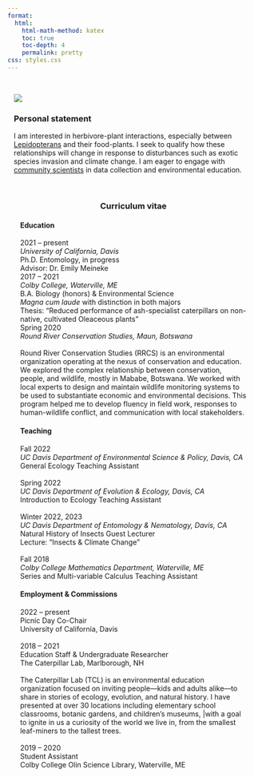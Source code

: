 ```yaml
---
format:
  html:
    html-math-method: katex
    toc: true
    toc-depth: 4
    permalink: pretty
css: styles.css
---
```


\

::: {style="width: 95%; margin: auto; font-weight: normal; text-align: left"}
```{=html}
  <body>
    <div class="container">
      <div class="image">
        <img src="images/grace.png">
      </div>
      <div class="text">
      <h3><strong>Personal statement</strong></h2>
        <p>I am interested in herbivore-plant interactions, especially between <a href = https://en.wikipedia.org/wiki/Lepidoptera>Lepidopterans</a> and their food-plants. I seek to qualify how these relationships will change in response to disturbances such as exotic species invasion and climate change. I am eager to engage with <a href = https://www.calacademy.org/community-science>community scientists</a> in data collection and environmental education.</p>
      </div>
    </div>
  </body>
```
:::

\

::: {style="width: 90%; margin: auto; font-weight: normal; text-align: center"}
### **Curriculum vitae**
:::

::: {style="width: 90%; margin: auto; font-weight: normal; text-align: left"}
#### **Education**
:::

::: {style="width: 90%; margin: auto; font-weight: normal; text-align: left"}
| 2021 -- present
| *University of California, Davis*
| Ph.D. Entomology, in progress
| Advisor: Dr. Emily Meineke

| 2017 -- 2021
| *Colby College, Waterville, ME*
| B.A. Biology (honors) & Environmental Science
| *Magna cum laude* with distinction in both majors
| Thesis: "Reduced performance of ash-specialist caterpillars on non-native, cultivated Oleaceous plants"

| Spring 2020
| *Round River Conservation Studies, Maun, Botswana*
| 
| Round River Conservation Studies (RRCS) is an environmental organization operating at the nexus of conservation and education. We explored the complex relationship between conservation, people, and wildlife, mostly in Mababe, Botswana. We worked with local experts to design and maintain wildlife monitoring systems to be used to substantiate economic and environmental decisions. This program helped me to develop fluency in field work, responses to human-wildlife conflict, and communication with local stakeholders.
:::

::: {style="width: 90%; margin: auto; font-weight: normal; text-align: left"}
#### **Teaching**
:::

::: {style="width: 90%; margin: auto; font-weight: normal; text-align: left"}
| Fall 2022
| *UC Davis Department of Environmental Science & Policy, Davis, CA*
| General Ecology Teaching Assistant
| 
| Spring 2022
| *UC Davis Department of Evolution & Ecology, Davis, CA*
| Introduction to Ecology Teaching Assistant
| 
| Winter 2022, 2023
| *UC Davis Department of Entomology & Nematology, Davis, CA*
| Natural History of Insects Guest Lecturer
| Lecture: "Insects & Climate Change"
| 
| Fall 2018
| *Colby College Mathematics Department, Waterville, ME*
| Series and Multi-variable Calculus Teaching Assistant
:::

::: {style="width: 90%; margin: auto; font-weight: normal; text-align: left"}
#### **Employment & Commissions**
:::

::: {style="width: 90%; margin: auto; font-weight: normal; text-align: left"}
| 2022 – present	
| Picnic Day Co-Chair
| University of California, Davis
| 
| 2018 – 2021		
| Education Staff & Undergraduate Researcher 
| The Caterpillar Lab, Marlborough, NH 
| 
| The Caterpillar Lab (TCL) is an environmental education organization focused on inviting people—kids and adults alike—to share in stories of ecology, evolution, and natural history. I have presented at over 30 locations including elementary school classrooms, botanic gardens, and children's museums, |with a goal to ignite in us a curiosity of the world we live in, from the smallest leaf-miners to the tallest trees. 
| 
| 2019 – 2020		
| Student Assistant
| Colby College Olin Science Library, Waterville, ME
:::

